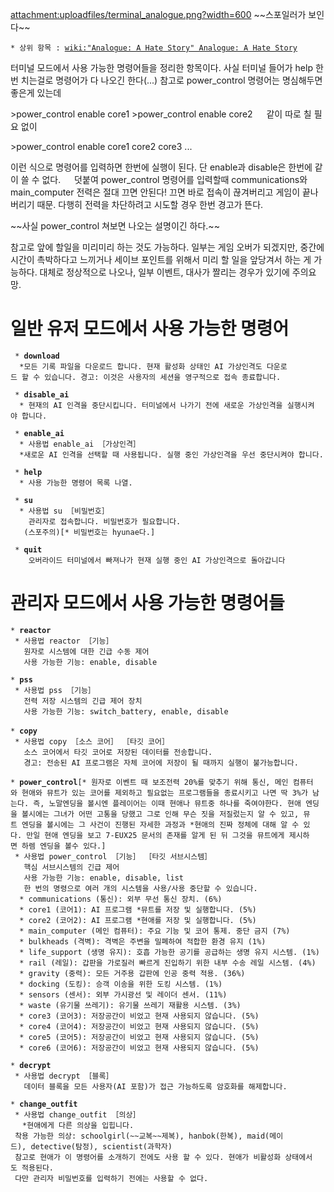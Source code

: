 attachment:uploadfiles/terminal_analogue.png?width=600
~~스포일러가 보인다~~
 * 상위 항목 : [[wiki:"Analogue: A Hate Story" Analogue: A Hate Story]]
터미널 모드에서 사용 가능한 명령어들을 정리한 항목이다. 사실 터미널 들어가 help 한번 치는걸로 명령어가 다 나오긴 한다(...) 참고로 power_control 명령어는 명심해두면 좋은게 있는데

>power_control enable core1
>power_control enable core2 
　
같이 따로 칠 필요 없이 

>power_control enable core1 core2 core3 ...

이런 식으로 명령어를 입력하면 한번에 실행이 된다. 단 enable과 disable은 한번에 같이 쓸 수 없다.
　
덧붙여 power_control 명령어를 입력할때 communications와 main_computer 전력은 절대 끄면 안된다! 끄면 바로 접속이 끊겨버리고 게임이 끝나버리기 때문. 다행히 전력을 차단하려고 시도할 경우 한번 경고가 뜬다.

~~사실 power_control 쳐보면 나오는 설명이긴 하다.~~

참고로 앞에 할일을 미리미리 하는 것도 가능하다. 일부는 게임 오버가 되겠지만, 중간에 시간이 촉박하다고 느끼거나 세이브 포인트를 위해서 미리 할 일을 앞당겨서 하는 게 가능하다. 대체로 정상적으로 나오나, 일부 이벤트, 대사가 짤리는 경우가 있기에 주의요망.

= 일반 유저 모드에서 사용 가능한 명령어 =
  * ''' download ''' 
   *모든 기록 파일을 다운로드 합니다. 현재 활성화 상태인 AI 가상인격도 다운로드 할 수 있습니다. 경고: 이것은 사용자의 세션을 영구적으로 접속 종료합니다.


  * ''' disable_ai '''
   * 현재의 AI 인격을 중단시킵니다. 터미널에서 나가기 전에 새로운 가상인격을 실행시켜야 합니다.

  * ''' enable_ai '''
   * 사용법 enable_ai ［가상인격］
   *새로운 AI 인격을 선택할 때 사용됩니다. 실행 중인 가상인격을 우선 중단시켜야 합니다.

  * ''' help '''
   * 사용 가능한 명령어 목록 나열.

  * ''' su '''
   * 사용법 su ［비밀번호］
     관리자로 접속합니다. 비밀번호가 필요합니다.
    (스포주의)[* 비밀번호는 hyunae다.]

  * ''' quit '''
     오버라이드 터미널에서 빠져나가 현재 실행 중인 AI 가상인격으로 돌아갑니다

= 관리자 모드에서 사용 가능한 명령어들 =

 * ''' reactor '''
  * 사용법 reactor ［기능］
    원자로 시스템에 대한 긴급 수동 제어
    사용 가능한 기능: enable, disable

 * ''' pss '''
  * 사용법 pss ［기능］
    전력 저장 시스템의 긴급 제어 장치
    사용 가능한 기능: switch_battery, enable, disable
 
 * ''' copy '''
  * 사용법 copy ［소스 코어］ ［타깃 코어］
    소스 코어에서 타깃 코어로 저장된 데이터를 전송합니다.
    경고: 전송된 AI 프로그램은 자체 코어에 저장이 될 때까지 실행이 불가능합니다.

 * ''' power_control '''[* 원자로 이벤트 때 보조전력 20%를 맞추기 위해 통신, 메인 컴퓨터와 현애와 뮤트가 있는 코어를 제외하고 필요없는 프로그램들을 종료시키고 나면 딱 3%가 남는다. 즉, 노말엔딩을 볼시엔 플레이어는 이때 현애나 뮤트중 하나를 죽여야한다. 현애 엔딩을 볼시에는 그녀가 어떤 고통을 당했고 그로 인해 무슨 짓을 저질렀는지 알 수 있고, 뮤트 엔딩을 볼시에는 그 사건이 진행된 자세한 과정과 *현애의 진짜 정체에 대해 알 수 있다. 만일 현애 엔딩을 보고 7-EUX25 문서의 존재를 알게 된 뒤 그것을 뮤트에게 제시하면 하렘 엔딩을 볼수 있다.]
  * 사용법 power_control ［기능］ ［타깃 서브시스템］
    핵심 서브시스템의 긴급 제어
    사용 가능한 기능: enable, disable, list
    한 번의 명령으로 여러 개의 시스템을 사용/사용 중단할 수 있습니다.
   * communications (통신): 외부 무선 통신 장치. (6%)
   * core1 (코어1): AI 프로그램 *뮤트를 저장 및 실행합니다. (5%)
   * core2 (코어2): AI 프로그램 *현애를 저장 및 실행합니다. (5%)
   * main_computer (메인 컴퓨터): 주요 기능 및 코어 통제. 중단 금지 (7%)
   * bulkheads (격벽): 격벽은 주변을 밀폐하여 적합한 환경 유지 (1%)
   * life_support (생명 유지): 호흡 가능한 공기를 공급하는 생명 유지 시스템. (1%)
   * rail (레일): 갑판을 가로질러 빠르게 진입하기 위한 내부 수송 레일 시스템. (4%)
   * gravity (중력): 모든 거주용 갑판에 인공 중력 적용. (36%)
   * docking (도킹): 승객 이송을 위한 도킹 시스템. (1%)
   * sensors (센서): 외부 가시광선 및 레이더 센서. (11%)
   * waste (유기물 쓰레기): 유기물 쓰레기 재활용 시스템. (3%)
   * core3 (코어3): 저장공간이 비었고 현재 사용되지 않습니다. (5%)
   * core4 (코어4): 저장공간이 비었고 현재 사용되지 않습니다. (5%)
   * core5 (코어5): 저장공간이 비었고 현재 사용되지 않습니다. (5%)
   * core6 (코어6): 저장공간이 비었고 현재 사용되지 않습니다. (5%)

 * ''' decrypt '''
  * 사용법 decrypt ［블록］
    데이터 블록을 모든 사용자(AI 포함)가 접근 가능하도록 암호화를 해제합니다.

 * ''' change_outfit '''
  * 사용법 change_outfit ［의상］
  　*현애에게 다른 의상을 입힙니다.
  착용 가능한 의상: schoolgirl(~~교복~~제복), hanbok(한복), maid(메이드), detective(탐정), scientist(과학자)
  참고로 현애가 이 명령어를 소개하기 전에도 사용 할 수 있다. 현애가 비활성화 상태에서도 적용된다.
  다만 관리자 비밀번호를 입력하기 전에는 사용할 수 없다.
